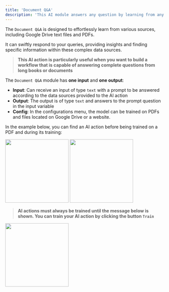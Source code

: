 ```yaml
---
title: 'Document Q&A'
description: 'This AI module answers any question by learning from any text based source you give it.'
---
```


The `Document Q&A` is designed to effortlessly learn from various sources, including Google Drive text files and PDFs. 

It can swiftly respond to your queries, providing insights and finding specific information within these complex data sources.

>**This AI action is particularly useful when you want to build a workflow that is capable of answering complete questions from long books or documents**

The `Document Q&A` module has **one input** and **one output**:

- **Input**: Can receive an input of type `text` with a prompt to be answered according to the data sources provided to the AI action
- **Output**: The output is of type `text` and answers to the prompt question in the input variable
- **Config**: In the configurations menu, the model can be trained on PDFs and files located on Google Drive or a website.

In the example below, you can find an AI action before being trained on a PDF and during its training:

<img height="200" src="/DAPDF.png" />

<img height="200" src="/DAPDFT.png" />

>**AI actions must always be trained until the message below is shown. You can train your AI action by clicking the button `Train`**

<img height="200" src="/Trained.png" />